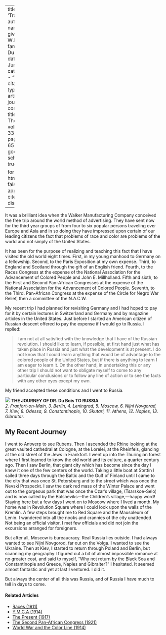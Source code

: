 
---
title: 'Travel'
author:
  - name:
      given: W.E.B.
      family: Du Bois
date: Jun. 1926
categories: 
  - ""
citation: 
  type: article-journal
  container-title: The Crisis
  volume: 33
  issue: 2
  page: 63-65
google-scholar: true

format:
  html:
    toc: false
    appendix-cite-as: display
---



It was a brilliant idea when the Walker Manufacturing Company conceived the free trip around the world method of advertising. They have sent now for the third year groups of from four to six popular persons traveling over Europe and Asia and in so doing they have impressed upon certain of our leading citizens the fact that problems of race and color are problems of the world and not simply of the United States.

It has been for the purpose of realizing and teaching this fact that I have visited the old world eight times. First, in my young manhood to Germany on a fellowship. Second, to the Paris Exposition at my own expense. Third, to England and Scotland through the gift of an English friend. Fourth, to the Races Congress at the expense of the National Association for the Advancement of Colored People and John E. Millholland. Fifth and sixth, to the First and Second Pan-African Congresses at the expense of the National Association for the Advancement of Colored People. Seventh, to the Third. Pan-African Congress at the expense of the Circle for Negro War Relief, then a committee of the N.A.C.W. 

My recent trip I had planned for revisiting Germany and I had hoped to pay for it by certain lectures in Switzerland and Germany and by magazine articles in the United States. Just before I started an American citizen of Russian descent offered to pay the expense if I would go to Russia. I replied: 

 > I am not at all satisfied with the knowledge that I have of the Russian revolution. I should like to learn, if possible, at first hand just what has taken place in Russia and just what the development is at present. I do not know that I could learn anything that would be of advantage to the colored people of the United States, but if there is anything to learn I am eager to learn it. On the other hand, in undertaking this or any other trip I should not want to obligate myself to come to any particular conclusions or to follow any line of action or to see the facts with any other eyes except my own.

My friend accepted these conditions and I went to Russia. 

![](../../../Images/russia_travel.jpg)
**THE JOURNEY OF DR. Du Bois TO RUSSIA**<br>*2. Franfort-on-Main, 3. Berlin, 4. Leningrad, 5. Moscow, 6. Nijni Novgorad, 7. Kiev, 8. Odessa, 9. Constantinople, 10. Skutari, 11. Athens, 12. Naples, 13. Gibraltar.*

 <h2>My Recent Journey</h2> 

I went to Antwerp to see Rubens. Then I ascended the Rhine looking at the great vaulted cathedral at Cologne, at the Lorelei, at the Rheinfels, glancing at the old street of the Jews in Frankfort. I went up into the Thuringian forest where I first learned to know the old world and its culture, a quarter century ago. Then I saw Berlin, that giant city which has become since the day I knew it one of the few centers of the world. Taking a little boat at Stettin I sailed three days through the Baltic and the Gulf of Finland until I came to the city that was once St. Petersburg and to the street which was once the Nevski Prospeckt. I saw the dark red mass of the Winter Palace and went out to the gorgeous park that was once the Czar's village, (Tsarskoe-Selo) and is now called by the Bolsheviks---the Children's village,---happy word! Staying here but a few days I went on to Moscow where I lived a month. My home was in Revolution Square where I could look upon the walls of the Kremlin. A few steps brought me to Red Square and the Mausoleum of Lenin. I wandered into all the nooks and crannies of the city unattended. Not being an official visitor, I met few officials and did not join the excursions arranged for foreigners. 

But after all, Moscow is bureaucracy. Real Russia lies outside. I had always wanted to see Nijni Novgorod, far out on the Volga. I wanted to see the Ukraine. Then at Kiev, I started to return through Poland and Berlin, but scanning my geography I figured out a bit of almost impossible romance at no greater cost, and said to myself, "Why not return by the Black Sea and Constantinople and Greece, Naples and Gibralter?" I hesitated. It seemed almost fantastic and yet at last I ventured. I did it. 

But always the center of all this was Russia, and of Russia I have much to tell in days to come. 

<!-- Similar articles start here -->
<div  class="clear-wrap"></div>

#### Related Articles

* [Races (1911)](/Volumes/02/04/races.html)
* [Y.M.C.A (1914)](/Volumes/09/02/ymca.html)
* [The Present (1917)](/Volumes/14/04/present.html)
* [The Second Pan-African Congress (1921)](/Volumes/21/06/second-pan-african-congress.html)
* [World War and the Color Line (1914)](/Volumes/09/01/worldwar.html)

<!-- Similar articles end here -->